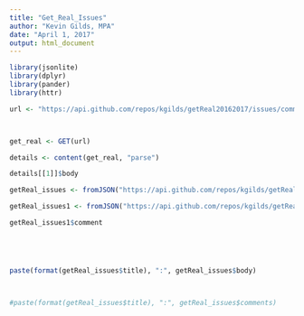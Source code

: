 ```yaml
---
title: "Get_Real_Issues"
author: "Kevin Gilds, MPA"
date: "April 1, 2017"
output: html_document
---
```


```r
library(jsonlite)
library(dplyr)
library(pander)
library(httr)
```


```r
url <- "https://api.github.com/repos/kgilds/getReal20162017/issues/comments"



get_real <- GET(url)

details <- content(get_real, "parse")

details[[1]]$body

```


```r

getReal_issues <- fromJSON("https://api.github.com/repos/kgilds/getReal20162017/issues")

getReal_issues1 <- fromJSON("https://api.github.com/repos/kgilds/getReal20162017/issues/1/comments")

getReal_issues1$comment





paste(format(getReal_issues$title), ":", getReal_issues$body)



#paste(format(getReal_issues$title), ":", getReal_issues$comments)
```

